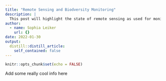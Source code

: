 ```yaml
---
title: "Remote Sensing and Biodversity Monitoring"
description: |
  This post will highlight the state of remote sensing as used for monitoring, reporting and verying biodiversity as an ecosystem health metric.
author:
  - name: Sophia Leiker
    url: {}
date: 2022-01-30
output:
  distill::distill_article:
    self_contained: false
---
```



```r
knitr::opts_chunk$set(echo = FALSE)
```

Add some really cool info here



